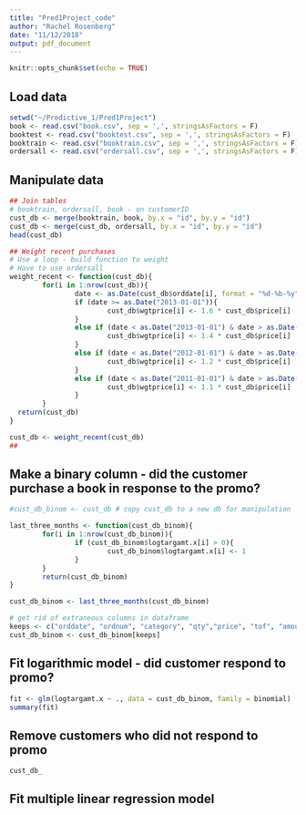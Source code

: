 ```yaml
---
title: "Pred1Project_code"
author: "Rachel Rosenberg"
date: "11/12/2018"
output: pdf_document
---
```


```r
knitr::opts_chunk$set(echo = TRUE)
```

## Load data

```r
setwd("~/Predictive_1/Pred1Project")
book <- read.csv("book.csv", sep = ',', stringsAsFactors = F)
booktest <- read.csv("booktest.csv", sep = ',', stringsAsFactors = F)
booktrain <- read.csv("booktrain.csv", sep = ',', stringsAsFactors = F)
ordersall <- read.csv("ordersall.csv", sep = ',', stringsAsFactors = F)
```

## Manipulate data

```r
## Join tables
# booktrain, ordersall, book - on customerID
cust_db <- merge(booktrain, book, by.x = "id", by.y = "id")
cust_db <- merge(cust_db, ordersall, by.x = "id", by.y = "id")
head(cust_db)

## Weight recent purchases
# Use a loop - build function to weight
# Have to use ordersall 
weight_recent <- function(cust_db){
        for(i in 1:nrow(cust_db)){
                date <- as.Date(cust_db$orddate[i], format = "%d-%b-%y")
                if (date >= as.Date("2013-01-01")){
                        cust_db$wgtprice[i] <- 1.6 * cust_db$price[i]
                }
                else if (date < as.Date("2013-01-01") & date > as.Date("2012-01-01")){
                        cust_db$wgtprice[i] <- 1.4 * cust_db$price[i]
                }
                else if (date < as.Date("2012-01-01") & date > as.Date("2011-01-01")){
                        cust_db$wgtprice[i] <- 1.2 * cust_db$price[i]
                }
                else if (date < as.Date("2011-01-01") & date > as.Date("2010-01-01")){
                        cust_db$wgtprice[i] <- 1.1 * cust_db$price[i]
                }
        }
  return(cust_db)
}

cust_db <- weight_recent(cust_db)
## 
```

## Make a binary column - did the customer purchase a book in response to the promo?

```r
#cust_db_binom <- cust_db # copy cust_db to a new db for manipulation

last_three_months <- function(cust_db_binom){
        for(i in 1:nrow(cust_db_binom)){
                if (cust_db_binom$logtargamt.x[i] > 0){
                        cust_db_binom$logtargamt.x[i] <- 1
                }
        }
        return(cust_db_binom)
}

cust_db_binom <- last_three_months(cust_db_binom)

# get rid of extraneous columns in dataframe
keeps <- c("orddate", "ordnum", "category", "qty","price", "tof", "amount","frequency","recency","logtargamt.x","id")
cust_db_binom <- cust_db_binom[keeps]
```

## Fit logarithmic model - did customer respond to promo?

```r
fit <- glm(logtargamt.x ~ ., data = cust_db_binom, family = binomial)
summary(fit)
```

## Remove customers who did not respond to promo

```r
cust_db_
```

## Fit multiple linear regression model

```r

```



